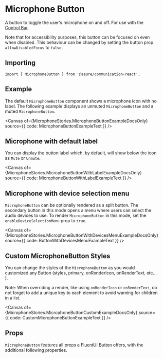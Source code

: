 
<Meta of={MicrophoneStories} />

# Microphone Button

A button to toggle the user's microphone on and off. For use with the [Control Bar](./?path=/docs/components-controlbar-control-bar--docs).

Note that for accessibility purposes, this button can be focused on even when disabled. This behaviour can be changed by setting the button prop `allowDisabledFocus` to `false`.

## Importing

```tsx
import { MicrophoneButton } from '@azure/communication-react';
```

## Example

The default `MicrophoneButton` component shows a microphone icon with no label. The following example displays an unmuted `MicrophoneButton` and a muted `MicrophoneButton`.

<Canvas of={MicrophoneStories.MicrophoneButtonExampleDocsOnly} source={{ code: MicrophoneButtonExampleText }} />

## Microphone with default label

You can display the button label which, by default, will show below the icon as `Mute` or `Unmute`.

<Canvas
  of={MicrophoneStories.MicrophoneButtonWithLabelExampleDocsOnly}
  source={{ code: MicrophoneButtonWithLabelExampleText }}
/>

## Microphone with device selection menu

`MicrophoneButton` can be optionally rendered as a split button. The secondary button in this mode opens a menu where users can select the audio devices to use. To render `MicrophoneButton` in this mode, set the `enableDeviceSelectionMenu` prop to `true`.

<Canvas
  of={MicrophoneStories.MicrophoneButtonWithDevicesMenuExampleDocsOnly}
  source={{ code: ButtonWithDevicesMenuExampleText }}
/>

## Custom MicrophoneButton Styles

You can change the styles of the `MicrophoneButton` as you would customized any Button (styles, primary, onRenderIcon, onRenderText, etc... ).

Note: When overriding a render, like using `onRenderIcon` or `onRenderText`, do not forget to add a unique key to each element to avoid warning for children in a list.

<Canvas
  of={MicrophoneStories.MicrophoneButtonCustomExampleDocsOnly}
  source={{ code: CustomMicrophoneButtonExampleText }}
/>

## Props

`MicrophoneButton` features all props a [FluentUI
Button](https://developer.microsoft.com/fluentui#/controls/web/button) offers, with the additional following
properties.
